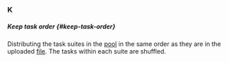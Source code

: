 ### K

##### Keep task order {#keep-task-order}

Distributing the task suites in the [pool](#pool) in the same order as they are in the uploaded [file](#tsv). The tasks within each suite are shuffled.
